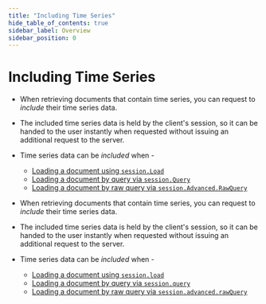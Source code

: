 ---
title: "Including Time Series"
hide_table_of_contents: true
sidebar_label: Overview
sidebar_position: 0
---




# Including Time Series
<LanguageSwitcher supportedLanguages={supportedLanguages} />
<LanguageContent language="csharp">

<Admonition type="note" title="Note">

* When retrieving documents that contain time series, you can request to _include_ their time series data.

* The included time series data is held by the client's session, so it can be handed to the user instantly when requested without issuing an additional request to the server.

* Time series data can be _included_ when -
    * [Loading a document using `session.Load`](../../../../../document-extensions/timeseries/client-api/session/include/with-session-load.mdx)
    * [Loading a document by query via `session.Query`](../../../../../document-extensions/timeseries/client-api/session/include/with-session-query.mdx)
    * [Loading a document by raw query via `session.Advanced.RawQuery`](../../../../../document-extensions/timeseries/client-api/session/include/with-raw-queries.mdx)

</Admonition>


</LanguageContent>
<LanguageContent language="nodejs">

<Admonition type="note" title="Note">

* When retrieving documents that contain time series, you can request to _include_ their time series data.

* The included time series data is held by the client's session, so it can be handed to the user instantly when requested without issuing an additional request to the server.  

* Time series data can be _included_ when -  
   * [Loading a document using `session.load`](../../../../../document-extensions/timeseries/client-api/session/include/with-session-load.mdx)  
   * [Loading a document by query via `session.query`](../../../../../document-extensions/timeseries/client-api/session/include/with-session-query.mdx)  
   * [Loading a document by raw query via `session.advanced.rawQuery`](../../../../../document-extensions/timeseries/client-api/session/include/with-raw-queries.mdx)  

</Admonition>


</LanguageContent>

<!---
### Client API
- [Time Series API Overview](../../../../../document-extensions/timeseries/client-api/overview)

### Studio Articles
- [Studio Time Series Management](../../../../../studio/database/document-extensions/time-series)

### Querying and Indexing
- [Time Series Querying](../../../../../document-extensions/timeseries/querying/overview-and-syntax)
- [Time Series Indexing](../../../../../document-extensions/timeseries/indexing)

### Policies
- [Time Series Rollup and Retention](../../../../../document-extensions/timeseries/rollup-and-retention)


-->